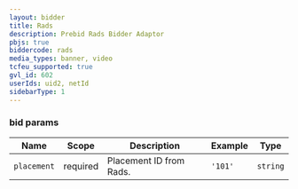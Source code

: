 ```yaml
---
layout: bidder
title: Rads
description: Prebid Rads Bidder Adaptor
pbjs: true
biddercode: rads
media_types: banner, video 
tcfeu_supported: true
gvl_id: 602
userIds: uid2, netId
sidebarType: 1
---
```



### bid params



| Name          | Scope    | Description                                                                | Example                | Type            |
|---------------|----------|----------------------------------------------------------------------------|------------------------|-----------------|
| `placement`   | required | Placement ID from Rads.                                                    | `'101'`                  | `string`        |
